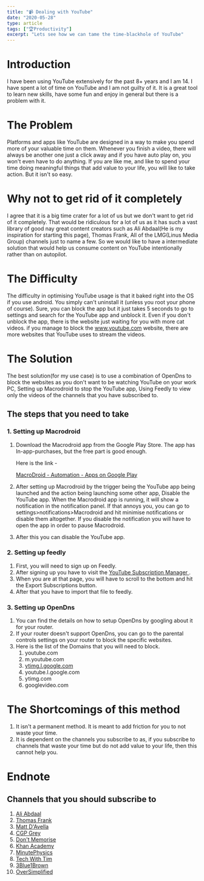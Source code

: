 ```yaml
---
title: "📹 Dealing with YouTube"
date: "2020-05-28"
type: article
tags: ["🏆Productivity"]
excerpt: "Lets see how we can tame the time-blackhole of YouTube"
---
```


<h1>Introduction</h1>
<p>
  I have been using YouTube extensively for the past 8+ years and I am 14. I
  have spent a lot of time on YouTube and I am not guilty of it. It is a great
  tool to learn new skills, have some fun and enjoy in general but there is a
  problem with it.
</p>
<h1>The Problem</h1>
<p>
  Platforms and apps like YouTube are designed in a way to make you spend more
  of your valuable time on them. Whenever you finish a video, there will always
  be another one just a click away and if you have auto play on, you won&#39;t
  even have to do anything. If you are like me, and like to spend your time
  doing meaningful things that add value to your life, you will like to take
  action. But it isn&#39;t so easy.
</p>
<h1>Why not to get rid of it completely</h1>
<p>
  I agree that it is a big time crater for a lot of us but we don&#39;t want to
  get rid of it completely. That would be ridiculous for a lot of us as it has
  such a vast library of good nay great content creators such as Ali Abdaal(He
  is my inspiration for starting this page), Thomas Frank, All of the LMG(Linus
  Media Group) channels just to name a few. So we would like to have a
  intermediate solution that would help us consume content on YouTube
  intentionally rather than on autopilot.
</p>
<h1>The Difficulty</h1>
<p>
  The difficulty in optimising YouTube usage is that it baked right into the OS
  if you use android. You simply can&#39;t uninstall it (unless you root your
  phone of course). Sure, you can block the app but it just takes 5 seconds to
  go to settings and search for the YouTube app and unblock it. Even if you
  don&#39;t unblock the app, there is the website just waiting for you with more
  cat videos. if you manage to block the
  <a href="http://www.youtube.com">www.youtube.com</a> website, there are more websites
  that YouTube uses to stream the videos.
</p>
<h1>The Solution</h1>
<p>
  The best solution(for my use case) is to use a combination of OpenDns to block
  the websites as you don&#39;t want to be watching YouTube on your work PC,
  Setting up Macrodroid to stop the YouTube app, Using Feedly to view only the
  videos of the channels that you have subscribed to.
</p>
<h2>The steps that you need to take</h2>
<h3 id="Macrodroid">1. Setting up Macrodroid</h3>
<ol>
  <li>
    <p>
      Download the Macrodroid app from the Google Play Store. The app has
      In-app-purchases, but the free part is good enough.
    </p>
    <p> Here is the link -</p>
    <p>
      <a href="https://play.google.com/store/apps/details?id=com.arlosoft.macrodroid&amp;hl=en_IN">
        MacroDroid - Automation - Apps on Google Play
      </a>
    </p>
  </li>
  <li>
    <p>
      After setting up Macrodroid by the trigger being the YouTube app being
      launched and the action being launching some other app, Disable the
      YouTube app. When the Macrodroid app is running, it will show a
      notification in the notification panel. If that annoys you, you can go to
      settings&gt;notifications&gt;Macrodroid and hit minimise notifications or
      disable them altogether. If you disable the notification you will have to
      open the app in order to pause Macrodroid.
    </p>
  </li>
  <li>After this you can disable the YouTube app.</li>
</ol>
<h3>2. Setting up feedly</h3>
<ol>
  <li>First, you will need to sign up on Feedly.</li>
  <li>
    After signing up you have to visit the
    <a href="https://www.youtube.com/subscription_manager">
      YouTube Subscription Manager
    </a>.
  </li>
  <li>
    When you are at that page, you will have to scroll to the bottom and hit the
    Export Subscriptions button.
  </li>
  <li>After that you have to import that file to feedly.</li>
</ol>
<h3>3. Setting up OpenDns</h3>
<ol>
  <li>
    You can find the details on how to setup OpenDns by googling about it for
    your router.
  </li>
  <li>
    If your router doesn&#39;t support OpenDns, you can go to the parental
    controls settings on your router to block the specific websites.
  </li>
  <li>
    Here is the list of the Domains that you will need to block.
    <ol>
      <li>youtube.com</li>
      <li>m.youtube.com</li>
      <li>
        <a href="http://ytimg.l.google.com/">ytimg.l.google.com</a>
      </li>
      <li>youtube.I.google.com</li>
      <li>ytimg.com</li>
      <li>googlevideo.com</li>
    </ol>
  </li>
</ol>
<h1>The Shortcomings of this method</h1>
<ol>
  <li>
    It isn&#39;t a permanent method. It is meant to add friction for you to not
    waste your time.
  </li>
  <li>
    It is dependent on the channels you subscribe to as, if you subscribe to
    channels that waste your time but do not add value to your life, then this
    cannot help you.
  </li>
</ol>
<h1>Endnote</h1>
<h2>Channels that you should subscribe to</h2>
<ol>
  <li>
    <a href="https://www.youtube.com/channel/UCoOae5nYA7VqaXzerajD0lg">
      Ali Abdaal
    </a>
  </li>
  <li>
    <a href="https://www.youtube.com/channel/UCG-KntY7aVnIGXYEBQvmBAQ">
      Thomas Frank
    </a>
  </li>
  <li>
    <a href="https://www.google.com/url?sa=t&amp;rct=j&amp;q=&amp;esrc=s&amp;source=web&amp;cd=&amp;cad=rja&amp;uact=8&amp;ved=2ahUKEwjk2ainytjpAhWHzjgGHcqXDU8QFjAAegQICRAB&amp;url=https%3A%2F%2Fwww.youtube.com%2Fuser%2FCGPGrey&amp;usg=AOvVaw2fOAlpqr_wqeClCYsJdocB">
      Matt D&#39;Avella
    </a>
  </li>
  <li>
    <a href="https://www.google.com/url?sa=t&amp;rct=j&amp;q=&amp;esrc=s&amp;source=web&amp;cd=&amp;cad=rja&amp;uact=8&amp;ved=2ahUKEwjk2ainytjpAhWHzjgGHcqXDU8QFjAAegQICRAB&amp;url=https%3A%2F%2Fwww.youtube.com%2Fuser%2FCGPGrey&amp;usg=AOvVaw2fOAlpqr_wqeClCYsJdocB">
      CGP Grey
    </a>
  </li>
  <li>
    <a href="https://www.youtube.com/channel/UCiTjCIT_9EXV1Wp1cY0zaUA">
      Don&#39;t Memorise
    </a>
  </li>
  <li>
    <a href="https://www.youtube.com/channel/UC4a-Gbdw7vOaccHmFo40b9g">
      Khan Academy
    </a>
  </li>
  <li>
    <a href="https://www.youtube.com/channel/UCUHW94eEFW7hkUMVaZz4eDg">
      MinutePhysics
    </a>
  </li>
  <li>
    <a href="https://www.youtube.com/channel/UC4JX40jDee_tINbkjycV4Sg">
      Tech With Tim
    </a>
  </li>
  <li>
    <a href="https://www.youtube.com/channel/UCYO_jab_esuFRV4b17AJtAw">
      3Blue1Brown
    </a>
  </li>
  <li>
    <a href="https://www.youtube.com/channel/UCNIuvl7V8zACPpTmmNIqP2A">
      OverSimplified
    </a>
  </li>
</ol>
